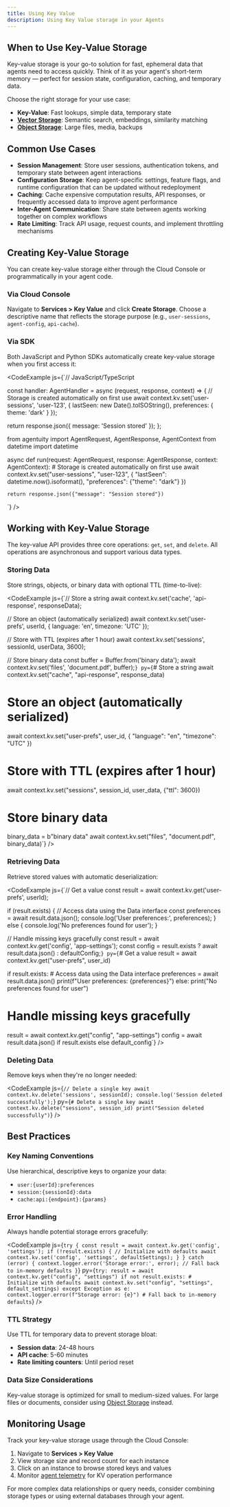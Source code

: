 ```yaml
---
title: Using Key Value
description: Using Key Value storage in your Agents
---
```


## When to Use Key-Value Storage

Key-value storage is your go-to solution for fast, ephemeral data that agents need to access quickly. Think of it as your agent's short-term memory — perfect for session state, configuration, caching, and temporary data.

Choose the right storage for your use case:

- **Key-Value**: Fast lookups, simple data, temporary state
- **[Vector Storage](/Cloud/vector-memory)**: Semantic search, embeddings, similarity matching
- **[Object Storage](/Cloud/object-storage)**: Large files, media, backups

## Common Use Cases

- **Session Management**: Store user sessions, authentication tokens, and temporary state between agent interactions
- **Configuration Storage**: Keep agent-specific settings, feature flags, and runtime configuration that can be updated without redeployment
- **Caching**: Cache expensive computation results, API responses, or frequently accessed data to improve agent performance
- **Inter-Agent Communication**: Share state between agents working together on complex workflows
- **Rate Limiting**: Track API usage, request counts, and implement throttling mechanisms

## Creating Key-Value Storage

You can create key-value storage either through the Cloud Console or programmatically in your agent code.

### Via Cloud Console

Navigate to **Services > Key Value** and click **Create Storage**. Choose a descriptive name that reflects the storage purpose (e.g., `user-sessions`, `agent-config`, `api-cache`).

<ThemeImage baseName="keyvalue" alt="Key Value Storage Overview" />

### Via SDK

Both JavaScript and Python SDKs automatically create key-value storage when you first access it:

<CodeExample js={`// JavaScript/TypeScript

const handler: AgentHandler = async (request, response, context) => {
  // Storage is created automatically on first use
  await context.kv.set('user-sessions', 'user-123', {
    lastSeen: new Date().toISOString(),
    preferences: { theme: 'dark' }
  });
  
  return response.json({ message: 'Session stored' });
};

from agentuity import AgentRequest, AgentResponse, AgentContext
from datetime import datetime

async def run(request: AgentRequest, response: AgentResponse, context: AgentContext):
    # Storage is created automatically on first use
    await context.kv.set("user-sessions", "user-123", {
        "lastSeen": datetime.now().isoformat(),
        "preferences": {"theme": "dark"}
    })
    
    return response.json({"message": "Session stored"})
`} />

## Working with Key-Value Storage

The key-value API provides three core operations: `get`, `set`, and `delete`. All operations are asynchronous and support various data types.

### Storing Data

Store strings, objects, or binary data with optional TTL (time-to-live):

<CodeExample js={`// Store a string
await context.kv.set('cache', 'api-response', responseData);

// Store an object (automatically serialized)
await context.kv.set('user-prefs', userId, {
  language: 'en',
  timezone: 'UTC'
});

// Store with TTL (expires after 1 hour)
await context.kv.set('sessions', sessionId, userData, 3600);

// Store binary data
const buffer = Buffer.from('binary data');
await context.kv.set('files', 'document.pdf', buffer);`} py={`# Store a string
await context.kv.set("cache", "api-response", response_data)

# Store an object (automatically serialized)
await context.kv.set("user-prefs", user_id, {
    "language": "en",
    "timezone": "UTC"
})

# Store with TTL (expires after 1 hour)
await context.kv.set("sessions", session_id, user_data, {"ttl": 3600})

# Store binary data
binary_data = b"binary data"
await context.kv.set("files", "document.pdf", binary_data)`} />

### Retrieving Data

Retrieve stored values with automatic deserialization:

<CodeExample js={`// Get a value
const result = await context.kv.get('user-prefs', userId);

if (result.exists) {
  // Access data using the Data interface
  const preferences = await result.data.json();
  console.log('User preferences:', preferences);
} else {
  console.log('No preferences found for user');
}

// Handle missing keys gracefully
const result = await context.kv.get('config', 'app-settings');
const config = result.exists ? await result.data.json() : defaultConfig;`} py={`# Get a value
result = await context.kv.get("user-prefs", user_id)

if result.exists:
    # Access data using the Data interface
    preferences = await result.data.json()
    print(f"User preferences: {preferences}")
else:
    print("No preferences found for user")

# Handle missing keys gracefully
result = await context.kv.get("config", "app-settings")
config = await result.data.json() if result.exists else default_config`} />

### Deleting Data

Remove keys when they're no longer needed:

<CodeExample js={`// Delete a single key
await context.kv.delete('sessions', sessionId);
console.log('Session deleted successfully');`} py={`# Delete a single key
await context.kv.delete("sessions", session_id)
print("Session deleted successfully")`} />

## Best Practices

### Key Naming Conventions

Use hierarchical, descriptive keys to organize your data:
- `user:{userId}:preferences`
- `session:{sessionId}:data`
- `cache:api:{endpoint}:{params}`

### Error Handling

Always handle potential storage errors gracefully:

<CodeExample js={`try {
  const result = await context.kv.get('config', 'settings');
  if (!result.exists) {
    // Initialize with defaults
    await context.kv.set('config', 'settings', defaultSettings);
  }
} catch (error) {
  context.logger.error('Storage error:', error);
  // Fall back to in-memory defaults
}`} py={`try:
    result = await context.kv.get("config", "settings")
    if not result.exists:
        # Initialize with defaults
        await context.kv.set("config", "settings", default_settings)
except Exception as e:
    context.logger.error(f"Storage error: {e}")
    # Fall back to in-memory defaults`} />

### TTL Strategy

Use TTL for temporary data to prevent storage bloat:
- **Session data**: 24-48 hours
- **API cache**: 5-60 minutes
- **Rate limiting counters**: Until period reset

### Data Size Considerations

Key-value storage is optimized for small to medium-sized values. For large files or documents, consider using [Object Storage](/Cloud/object-storage) instead.

## Monitoring Usage

Track your key-value storage usage through the Cloud Console:

1. Navigate to **Services > Key Value**
2. View storage size and record count for each instance
3. Click on an instance to browse stored keys and values
4. Monitor [agent telemetry](/Guides/agent-telemetry) for KV operation performance

<ThemeImage baseName="keyvalue-detail" alt="Key Value Storage Detail View" />

For more complex data relationships or query needs, consider combining storage types or using external databases through your agent.